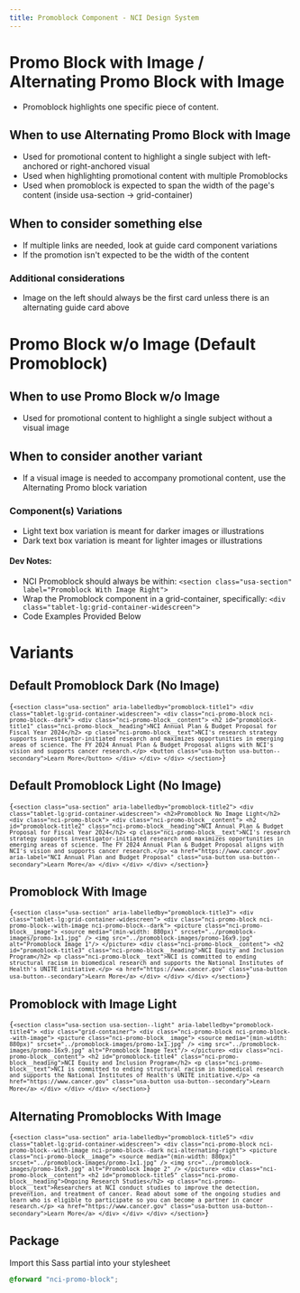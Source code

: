 ```yaml
---
title: Promoblock Component - NCI Design System
---
```


# Promo Block with Image / Alternating Promo Block with Image

- Promoblock highlights one specific piece of content.

## When to use Alternating Promo Block with Image

- Used for promotional content to highlight a single subject with left-anchored or right-anchored visual
- Used when highlighting promotional content with multiple Promoblocks
- Used when promoblock is expected to span the width of the page's content (inside usa-section -> grid-container)

## When to consider something else

- If multiple links are needed, look at guide card component variations
- If the promotion isn't expected to be the width of the content

### Additional considerations

- Image on the left should always be the first card unless there is an alternating guide card above
  <br />

# Promo Block w/o Image (Default Promoblock)

## When to use Promo Block w/o Image

- Used for promotional content to highlight a single subject without a visual image

## When to consider another variant

- If a visual image is needed to accompany promotional content, use the Alternating Promo block variation

### Component(s) Variations

- Light text box variation is meant for darker images or illustrations
- Dark text box variation is meant for lighter images or illustrations

#### Dev Notes:

- NCI Promoblock should always be within: `<section class="usa-section" label="Promoblock With Image Right">`
- Wrap the Promoblock component in a grid-container, specifically: `<div class="tablet-lg:grid-container-widescreen">`
- Code Examples Provided Below

# Variants

## Default Promoblock Dark (No Image)

<Code className="html">{`
    <section class="usa-section" aria-labelledby="promoblock-title1">
        <div class="tablet-lg:grid-container-widescreen">
            <div class="nci-promo-block nci-promo-block--dark">
                <div class="nci-promo-block__content">
                    <h2 id="promoblock-title1" class="nci-promo-block__heading">NCI Annual Plan & Budget Proposal for Fiscal Year 2024</h2>
                    <p class="nci-promo-block__text">NCI's research strategy supports investigator-initiated research and maximizes opportunities in emerging areas of science. The FY 2024 Annual Plan & Budget Proposal aligns with NCI's vision and supports cancer research.</p>
                    <button class="usa-button usa-button--secondary">Learn More</button>
                </div>
            </div>
        </div>
    </section>
`}</Code>

## Default Promoblock Light (No Image)

<Code className="html">{`
    <section class="usa-section" aria-labelledby="promoblock-title2">
        <div class="tablet-lg:grid-container-widescreen">
            <h2>Promoblock No Image Light</h2>
            <div class="nci-promo-block">
                <div class="nci-promo-block__content">
                    <h2 id="promoblock-title2" class="nci-promo-block__heading">NCI Annual Plan & Budget Proposal for Fiscal Year 2024</h2>
                    <p class="nci-promo-block__text">NCI's research strategy supports investigator-initiated research and maximizes opportunities in emerging areas of science. The FY 2024 Annual Plan & Budget Proposal aligns with NCI's vision and supports cancer research.</p>
                    <a href="https://www.cancer.gov" aria-label="NCI Annual Plan and Budget Proposal" class="usa-button usa-button--secondary">Learn More</a>
                </div>
            </div>
        </div>
    </section>
`}</Code>

## Promoblock With Image

<Code className="html">{`
    <section class="usa-section" aria-labelledby="promoblock-title3">
        <div class="tablet-lg:grid-container-widescreen">
            <div class="nci-promo-block nci-promo-block--with-image nci-promo-block--dark">
                <picture class="nci-promo-block__image">
                    <source
                        media="(min-width: 880px)"
                        srcset="../promoblock-images/promo-1x1.jpg"
                    />
                    <img src="../promoblock-images/promo-16x9.jpg" alt="Promoblock Image 1"/>
                </picture>
                <div class="nci-promo-block__content">
                    <h2 id="promoblock-title3" class="nci-promo-block__heading">NCI Equity and Inclusion Program</h2>
                    <p class="nci-promo-block__text">NCI is committed to ending structural racism in biomedical research and supports the National Institutes of Health's UNITE initiative.</p>
                    <a href="https://www.cancer.gov" class="usa-button usa-button--secondary">Learn More</a>
                </div>
            </div>
        </div>
    </section>
`}</Code>

## Promoblock with Image Light

<Code className="html">{`
    <section class="usa-section usa-section--light" aria-labelledby="promoblock-title4">
        <div class="grid-container">
            <div class="nci-promo-block nci-promo-block--with-image">
                <picture class="nci-promo-block__image">
                    <source
                        media="(min-width: 880px)"
                        srcset="../promoblock-images/promo-1x1.jpg"
                    />
                    <img src="../promoblock-images/promo-16x9.jpg" alt="Promoblock Image Text"/>
                </picture>
                <div class="nci-promo-block__content">
                    <h2 id="promoblock-title4" class="nci-promo-block__heading">NCI Equity and Inclusion Program</h2>
                    <p class="nci-promo-block__text">NCI is committed to ending structural racism in biomedical research and supports the National Institutes of Health's UNITE initiative.</p>
                    <a href="https://www.cancer.gov" class="usa-button usa-button--secondary">Learn More</a>
                </div>
            </div>
        </div>
    </section>
`}</Code>

## Alternating Promoblocks With Image

<Code className="html">{`
    <section class="usa-section" aria-labelledby="promoblock-title5">
        <div class="tablet-lg:grid-container-widescreen">
            <div class="nci-promo-block nci-promo-block--with-image nci-promo-block--dark nci-alternating-right">
                <picture class="nci-promo-block__image">
                    <source
                        media="(min-width: 880px)"
                        srcset="../promoblock-images/promo-1x1.jpg"
                    />
                    <img src="../promoblock-images/promo-16x9.jpg" alt="Promoblock Image 2" />
                </picture>
                <div class="nci-promo-block__content">
                    <h2 id="promoblock-title5" class="nci-promo-block__heading">Ongoing Research Studies</h2>
                    <p class="nci-promo-block__text">Researchers at NCI conduct studies to improve the detection, prevention, and treatment of cancer. Read about some of the ongoing studies and learn who is eligible to participate so you can become a partner in cancer research.</p>
                    <a href="https://www.cancer.gov" class="usa-button usa-button--secondary">Learn More</a>
                </div>
            </div>
        </div>
    </section>
`}</Code>

## Package

Import this Sass partial into your stylesheet

```scss nopreview
@forward "nci-promo-block";
```
